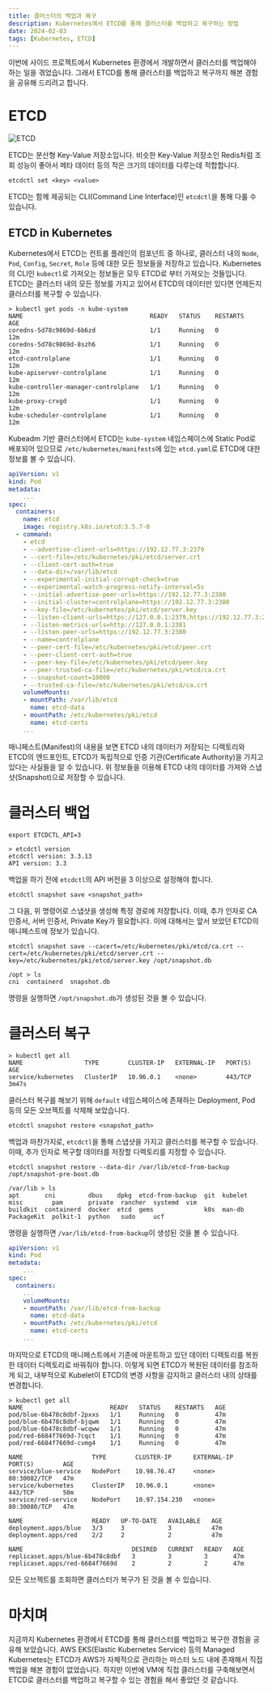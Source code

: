 ```yaml
---
title: 클러스터의 백업과 복구
description: Kubernetes에서 ETCD를 통해 클러스터를 백업하고 복구하는 방법
date: 2024-02-03
tags: [Kubernetes, ETCD]
---
```

이번에 사이드 프로젝트에서 Kubernetes 환경에서 개발하면서 클러스터를 백업해야 하는 일을 겪었습니다.
그래서 ETCD를 통해 클러스터를 백업하고 복구까지 해본 경험을 공유해 드리려고 합니다.

# ETCD

![ETCD](1.svg)

ETCD는 분산형 Key-Value 저장소입니다.
비슷한 Key-Value 저장소인 Redis처럼 조회 성능이 좋아서 메타 데이터 등의 작은 크기의 데이터를 다루는데 적합합니다.

```console
etcdctl set <key> <value>
```

ETCD는 함께 제공되는 CLI(Command Line Interface)인 `etcdctl`을 통해 다룰 수 있습니다.

## ETCD in Kubernetes

Kubernetes에서 ETCD는 컨트롤 플레인의 컴포넌트 중 하나로, 클러스터 내의 `Node`, `Pod`, `Config`, `Secret`, `Role` 등에 대한 모든 정보들을 저장하고 있습니다.
Kubernetes의 CLI인 `kubectl`로 가져오는 정보들은 모두 ETCD로 부터 가져오는 것들입니다.
ETCD는 클러스터 내의 모든 정보를 가지고 있어서 ETCD의 데이터만 있다면 언제든지 클러스터를 복구할 수 있습니다.

```console {5}
> kubectl get pods -n kube-system
NAME                                   READY   STATUS    RESTARTS   AGE
coredns-5d78c9869d-6b6zd               1/1     Running   0          12m
coredns-5d78c9869d-8szh6               1/1     Running   0          12m
etcd-controlplane                      1/1     Running   0          12m
kube-apiserver-controlplane            1/1     Running   0          12m
kube-controller-manager-controlplane   1/1     Running   0          12m
kube-proxy-crxgd                       1/1     Running   0          12m
kube-scheduler-controlplane            1/1     Running   0          12m
```

Kubeadm 기반 클러스터에서 ETCD는 `kube-system` 네임스페이스에 Static Pod로 배포되어 있으므로 `/etc/kubernetes/manifests`에 있는 `etcd.yaml`로 ETCD에 대한 정보를 볼 수 있습니다.

```yaml title="etcd.yaml" showLineNumbers {12, 14, 19, 20, 29}
apiVersion: v1
kind: Pod
metadata:
    ...
spec:
  containers:
    name: etcd
    image: registry.k8s.io/etcd:3.5.7-0
  - command:
    - etcd
    - --advertise-client-urls=https://192.12.77.3:2379
    - --cert-file=/etc/kubernetes/pki/etcd/server.crt
    - --client-cert-auth=true
    - --data-dir=/var/lib/etcd
    - --experimental-initial-corrupt-check=true
    - --experimental-watch-progress-notify-interval=5s
    - --initial-advertise-peer-urls=https://192.12.77.3:2380
    - --initial-cluster=controlplane=https://192.12.77.3:2380
    - --key-file=/etc/kubernetes/pki/etcd/server.key
    - --listen-client-urls=https://127.0.0.1:2379,https://192.12.77.3:2379
    - --listen-metrics-urls=http://127.0.0.1:2381
    - --listen-peer-urls=https://192.12.77.3:2380
    - --name=controlplane
    - --peer-cert-file=/etc/kubernetes/pki/etcd/peer.crt
    - --peer-client-cert-auth=true
    - --peer-key-file=/etc/kubernetes/pki/etcd/peer.key
    - --peer-trusted-ca-file=/etc/kubernetes/pki/etcd/ca.crt
    - --snapshot-count=10000
    - --trusted-ca-file=/etc/kubernetes/pki/etcd/ca.crt
    volumeMounts:
    - mountPath: /var/lib/etcd
      name: etcd-data
    - mountPath: /etc/kubernetes/pki/etcd
      name: etcd-certs
    ...
```

매니페스트(Manifest)의 내용을 보면 ETCD 내의 데이터가 저장되는 디렉토리와 ETCD의 엔드포인트, ETCD가 독립적으로 인증 기관(Certificate Authority)을 가지고 있다는 사실들을 알 수 있습니다.
위 정보들을 이용해 ETCD 내의 데이터를 가져와 스냅샷(Snapshot)으로 저장할 수 있습니다.

# 클러스터 백업


```console
export ETCDCTL_API=3
```
```console {3}
> etcdctl version
etcdctl version: 3.3.13
API version: 3.3
```

백업을 하기 전에 `etcdctl`의 API 버전을 3 이상으로 설정해야 합니다.


```console
etcdctl snapshot save <snapshot_path>
```

그 다음, 위 명령어로 스냅샷을 생성해 특정 경로에 저장합니다.
이때, 추가 인자로 CA 인증서, 서버 인증서, Private Key가 필요합니다.
이에 대해서는 앞서 보았던 ETCD의 매니페스트에 정보가 있습니다.

```console
etcdctl snapshot save --cacert=/etc/kubernetes/pki/etcd/ca.crt --cert=/etc/kubernetes/pki/etcd/server.crt --key=/etc/kubernetes/pki/etcd/server.key /opt/snapshot.db
```
```console /snapshot.db/
/opt > ls
cni  containerd  snapshot.db
```

명령을 실행하면 `/opt/snapshot.db`가 생성된 것을 볼 수 있습니다.

# 클러스터 복구

```console
> kubectl get all
NAME                 TYPE        CLUSTER-IP   EXTERNAL-IP   PORT(S)   AGE
service/kubernetes   ClusterIP   10.96.0.1    <none>        443/TCP   3m47s
```

클러스터 복구를 해보기 위해 `default` 네임스페이스에 존재하는 Deployment, Pod 등의 모든 오브젝트를 삭제해 보았습니다.

```console
etcdctl snapshot restore <snapshot_path>
```

백업과 마찬가지로, `etcdctl`을 통해 스냅샷을 가지고 클러스터를 복구할 수 있습니다.
이때, 추가 인자로 복구할 데이터를 저장할 디렉토리를 지정할 수 있습니다.

```console
etcdctl snapshot restore --data-dir /var/lib/etcd-from-backup /opt/snapshot-pre-boot.db
```
```console /etcd-from-backup/
/var/lib > ls
apt       cni         dbus    dpkg  etcd-from-backup  git  kubelet  misc        pam       private  rancher  systemd  vim
buildkit  containerd  docker  etcd  gems              k0s  man-db   PackageKit  polkit-1  python   sudo     ucf
```

명령을 실행하면 `/var/lib/etcd-from-backup`이 생성된 것을 볼 수 있습니다.

```yaml title="etcd.yaml" showLineNumbers {9}
apiVersion: v1
kind: Pod
metadata:
    ...
spec:
  containers:
    ...
    volumeMounts:
    - mountPath: /var/lib/etcd-from-backup
      name: etcd-data
    - mountPath: /etc/kubernetes/pki/etcd
      name: etcd-certs
    ...
```

마지막으로 ETCD의 매니페스트에서 기존에 마운트하고 있던 데이터 디렉토리를 복원한 데이터 디렉토리로 바꿔줘야 합니다.
이렇게 되면 ETCD가 복원된 데이터를 참조하게 되고, 내부적으로 Kubelet이 ETCD의 변경 사항을 감지하고 클러스터 내의 상태를 변경합니다.

```console
> kubectl get all
NAME                        READY   STATUS    RESTARTS   AGE
pod/blue-6b478c8dbf-2pxxs   1/1     Running   0          47m
pod/blue-6b478c8dbf-bjqwm   1/1     Running   0          47m
pod/blue-6b478c8dbf-wcqww   1/1     Running   0          47m
pod/red-6684f7669d-7cqct    1/1     Running   0          47m
pod/red-6684f7669d-cvmg4    1/1     Running   0          47m

NAME                   TYPE        CLUSTER-IP      EXTERNAL-IP   PORT(S)        AGE
service/blue-service   NodePort    10.98.76.47     <none>        80:30082/TCP   47m
service/kubernetes     ClusterIP   10.96.0.1       <none>        443/TCP        50m
service/red-service    NodePort    10.97.154.230   <none>        80:30080/TCP   47m

NAME                   READY   UP-TO-DATE   AVAILABLE   AGE
deployment.apps/blue   3/3     3            3           47m
deployment.apps/red    2/2     2            2           47m

NAME                              DESIRED   CURRENT   READY   AGE
replicaset.apps/blue-6b478c8dbf   3         3         3       47m
replicaset.apps/red-6684f7669d    2         2         2       47m
```

모든 오브젝트를 조회하면 클러스터가 복구가 된 것을 볼 수 있습니다.

# 마치며

지금까지 Kubernetes 환경에서 ETCD를 통해 클러스터를 백업하고 복구한 경험을 공유해 보았습니다.
AWS EKS(Elastic Kubernetes Service) 등의 Managed Kubernetes는 ETCD가 AWS가 자체적으로 관리하는 마스터 노드 내에 존재해서 직접 백업을 해본 경험이 없었습니다.
하지만 이번에 VM에 직접 클러스터를 구축해보면서 ETCD로 클러스터를 백업하고 복구할 수 있는 경험을 해서 좋았던 것 같습니다.
